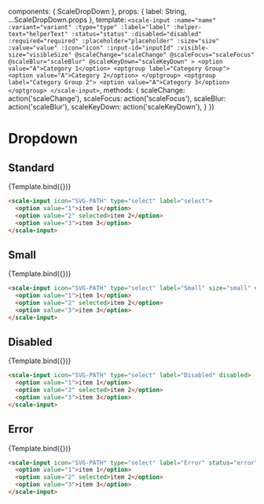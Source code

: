 
<Meta
  title='Components/Dropdown'
  component={ScaleDropDown}
  argTypes={{}}
/>

  components: { ScaleDropDown },
  props: {
    label: String,
    ...ScaleDropDown.props
  },
  template: `
    <scale-input
      :name="name"
      :variant="variant"
      :type="type"
      :label="label"
      :helper-text="helperText"
      :status="status"
      :disabled="disabled"
      :required="required"
      :placeholder="placeholder"
      :size="size"
      :value="value"
      :icon="icon"
      :input-id="inputId"
      :visible-size="visibleSize"
      @scaleChange="scaleChange"
      @scaleFocus="scaleFocus"
      @scaleBlur="scaleBlur"
      @scaleKeyDown="scaleKeyDown"
    >
      <option value="A">Category 1</option>
      <optgroup label="Category Group">
        <option value="A">Category 2</option>
      </optgroup>
      <optgroup label="Category Group 2">
        <option value="A">Category 3</option>
      </optgroup>
    </scale-input>
  `,
  methods: {
    scaleChange: action('scaleChange'),
    scaleFocus: action('scaleFocus'),
    scaleBlur: action('scaleBlur'),
    scaleKeyDown: action('scaleKeyDown'),
  }
})

# Dropdown

## Standard

<Preview withSource="none">
  <Story
    name='Standard'
    args={{
      label: 'Select',
      type: 'select',
      variant: 'animated',
    }}
  >
    {Template.bind({})}
  </Story>
</Preview>

<Props story='Standard' />

```html
<scale-input icon="SVG-PATH" type="select" label="select">
  <option value="1">item 1</option>
  <option value="2" selected>item 2</option>
  <option value="3">item 3</option>
</scale-input>
```


## Small

<Preview withSource="none">
  <Story
    name='Small'
    args={{
      label: 'Small',
      type: 'select',
      size: 'small',
      variant: 'animated',
    }}
  >
    {Template.bind({})}
  </Story>
</Preview>


```html
<scale-input icon="SVG-PATH" type="select" label="Small" size="small" variant="animated" placeholder="Small">
  <option value="1">item 1</option>
  <option value="2" selected>item 2</option>
  <option value="3">item 3</option>
</scale-input>
```


## Disabled

<Preview withSource="none">
  <Story
    name='Disabled'
    args={{
      label: 'Disabled',
      type: 'select',
      variant: 'animated',
      disabled: true,
    }}
  >
    {Template.bind({})}
  </Story>
</Preview>


```html
<scale-input icon="SVG-PATH" type="select" label="Disabled" disabled>
  <option value="1">item 1</option>
  <option value="2" selected>item 2</option>
  <option value="3">item 3</option>
</scale-input>
```


## Error

<Preview withSource="none">
  <Story
    name='Error'
    args={{
      label: 'Error',
      type: 'select',
      variant: 'animated',
      status: 'error',
      helperText: 'Something went wrong...',
    }}
  >
    {Template.bind({})}
  </Story>
</Preview>


```html
<scale-input icon="SVG-PATH" type="select" label="Error" status="error" helper-text="Something went wrong...">
  <option value="1">item 1</option>
  <option value="2" selected>item 2</option>
  <option value="3">item 3</option>
</scale-input>
```
